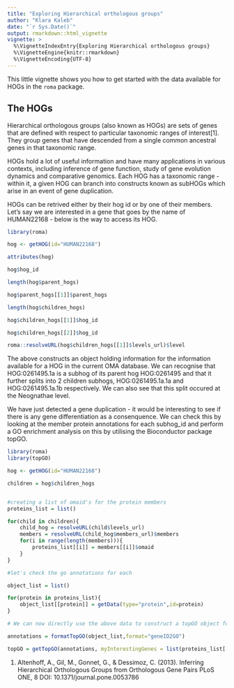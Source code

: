 ```yaml
---
title: "Exploring Hierarchical orthologous groups"
author: "Klara Kaleb"
date: "`r Sys.Date()`"
output: rmarkdown::html_vignette
vignette: >
  %\VignetteIndexEntry{Exploring Hierarchical orthologous groups}
  %\VignetteEngine{knitr::rmarkdown}
  %\VignetteEncoding{UTF-8}
---
```


This little vignette shows you how to get started with the data available for HOGs in the `roma` package.

## The HOGs

Hierarchical orthologous groups (also known as HOGs) are sets of genes that are defined with respect to particular taxonomic ranges of interest[1]. They group genes that have descended from a single common ancestral genes in that taxonomic range. 

HOGs hold a lot of useful information and have many applications in various contexts, including inference of gene function, study of gene evolution dynamics and comparative genomics. Each HOG has a taxonomic range - within it, a given HOG can branch into constructs known as subHOGs which arise in an event of gene duplication.

HOGs can be retrived either by their hog id or by one of their members. Let's say we are interested in a gene that goes by the name of HUMAN22168 - below is the way to access its HOG.

```r
library(roma)

hog <- getHOG(id="HUMAN22168")

attributes(hog)

hog$hog_id

length(hog$parent_hogs)

hog$parent_hogs[[1]]$parent_hogs

length(hog$children_hogs)

hog$children_hogs[[1]]$hog_id

hog$children_hogs[[2]]$hog_id

roma::resolveURL(hog$children_hogs[[1]]$levels_url)$level


```
The above constructs an object holding information for the information available for a HOG in the current OMA database. We can recognise that  HOG:0261495.1a is a subhog of its parent hog HOG:0261495 and that it further splits into 2 children subhogs, HOG:0261495.1a.1a and HOG:0261495.1a.1b respectively. We can also see that this split occured at the Neognathae level. 

We have just detected a gene duplication - it would be interesting to see if there is any gene differentiation as a consenquence. We can check this by looking at the member protein annotations for each subhog_id and perform a GO enrichment analysis on this by utilising the Bioconductor package topGO.

```r
library(roma)
library(topGO)

hog <- getHOG(id="HUMAN22168")

children = hog$children_hogs


#creating a list of omaid's for the protein members
proteins_list = list()

for(child in children){
	child_hog = resolveURL(child$levels_url)
	members = resolveURL(child_hog$members_url)$members
	for(i in range(length(members))){
		proteins_list[[i]] = members[[i]]$omaid
	}
}

#let's check the go annotations for each

object_list = list()

for(protein in proteins_list){
	object_list[[protein]] = getData(type="protein",id=protein)
}

# We can now directly use the above data to construct a topGO object for further analysis (such as GO enrichment)

annotations = formatTopGO(object_list,format="geneID2GO")

topGO = getTopGO(annotations, myInterestingGenes = list(proteins_list[[1]]), format = "geneID2GO")


```

(1) Altenhoff, A., Gil, M., Gonnet, G., & Dessimoz, C. (2013). Inferring Hierarchical Orthologous Groups from Orthologous Gene Pairs PLoS ONE, 8 DOI: 10.1371/journal.pone.0053786